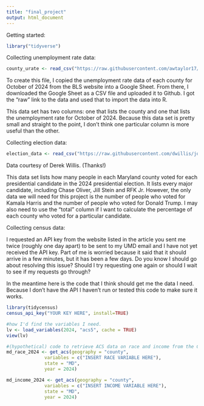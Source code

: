 ```yaml
---
title: "final_project"
output: html_document
---
```


Getting started:
```r
library("tidyverse")
```


Collecting unemployment rate data:
```r
county_urate <- read_csv("https://raw.githubusercontent.com/awtaylor17/JOUR405_Spring25/refs/heads/main/project/JOUR405_URateData_Compiled.csv")
```
To create this file, I copied the unemployment rate data of each county for October of 2024 from the BLS website into a Google Sheet. From there, I downloaded the Google Sheet as a CSV file and uploaded it to Github. I got the "raw" link to the data and used that to import the data into R.

This data set has two columns: one that lists the county and one that lists the unemployment rate for October of 2024. Because this data set is pretty small and straight to the point, I don't think one particular column is more useful than the other. 


Collecting election data:
```r
election_data <- read_csv("https://raw.githubusercontent.com/dwillis/jour405/refs/heads/main/data/md_pres_county.csv")
```
Data courtesy of Derek Willis. (Thanks!)

This data set lists how many people in each Maryland county voted for each presidential candidate in the 2024 presidential election. It lists every major candidate, including Chase Oliver, Jill Stein and RFK Jr. However, the only data we will need for this project is the number of people who voted for Kamala Harris and the number of people who voted for Donald Trump. I may also need to use the "total" column if I want to calculate the percentage of each county who voted for a particular candidate. 

Collecting census data:

I requested an API key from the website listed in the article you sent me twice (roughly one day apart) to be sent to my UMD email and I have not yet received the API key. Part of me is worried because it said that it should arrive in a few minutes, but it has been a few days. Do you know I should go about resolving this issue? Should I try requesting one again or should I wait to see if my requests go through?

In the meantime here is the code that I think should get me the data I need. Because I don't have the API I haven't run or tested this code to make sure it works. 


```r
library(tidycensus)
census_api_key("YOUR KEY HERE", install=TRUE)

#how I'd find the variables I need. 
lv <- load_variables(2024, "acs5", cache = TRUE)
view(lv)

#(hypothetical) code to retrieve ACS data on race and income from the Census Bureau
md_race_2024 <- get_acs(geography = "county",
              variables = c("INSERT RACE VARIABLE HERE"),
              state = "MD",
              year = 2024)

md_income_2024 <- get_acs(geography = "county",
              variables = c("INSERT INCOME VARIABLE HERE"),
              state = "MD",
              year = 2024)


```

